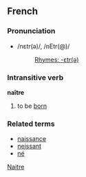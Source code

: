 ==French==
===Pronunciation===
*/nɛtr(ə)/, /nEtr(@)/
*:[[Rhymes:French:-ɛtr(ə)|Rhymes: -ɛtr(ə)]]

===Intransitive verb===
'''naître'''

#to be [[born]]

===Related terms===
*[[naissance]]
*[[neissant]]
*[[né]]

[[category:French verbs|Naitre]]